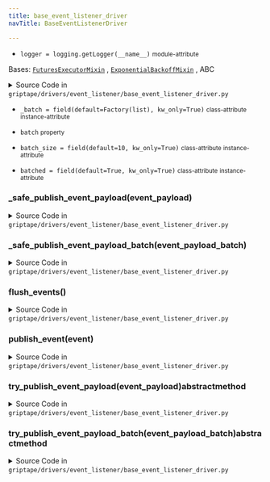 ```yaml
---
title: base_event_listener_driver
navTitle: BaseEventListenerDriver

---
```


-   `logger = logging.getLogger(__name__)` <small>module-attribute</small>  <span id="griptape.drivers.event_listener.base_event_listener_driver.logger"></span> 

<span id="griptape.drivers.event_listener.base_event_listener_driver.BaseEventListenerDriver"></span>

Bases:
 [`FuturesExecutorMixin`](../../mixins/futures_executor_mixin.mdx#griptape.mixins.futures_executor_mixin.FuturesExecutorMixin "FuturesExecutorMixin (griptape.mixins.futures_executor_mixin.FuturesExecutorMixin)")
,  [`ExponentialBackoffMixin`](../../mixins/exponential_backoff_mixin.mdx#griptape.mixins.exponential_backoff_mixin.ExponentialBackoffMixin "ExponentialBackoffMixin (griptape.mixins.exponential_backoff_mixin.ExponentialBackoffMixin)")
, <span title="abc.ABC">ABC</span>

<details><summary>Source Code in <code>griptape&#47;drivers&#47;event_listener&#47;base_event_listener_driver.py</code></summary>

```python
@define
class BaseEventListenerDriver(FuturesExecutorMixin, ExponentialBackoffMixin, ABC):
    batched: bool = field(default=True, kw_only=True)
    batch_size: int = field(default=10, kw_only=True)

    _batch: list[dict] = field(default=Factory(list), kw_only=True)

    @property
    def batch(self) -> list[dict]:
        return self._batch

    def publish_event(self, event: BaseEvent | dict) -> None:
        event_payload = event if isinstance(event, dict) else event.to_dict()

        with self.create_futures_executor() as futures_executor:
            if self.batched:
                self._batch.append(event_payload)
                if len(self.batch) >= self.batch_size:
                    futures_executor.submit(with_contextvars(self._safe_publish_event_payload_batch), self.batch)
                    self._batch = []
            else:
                futures_executor.submit(with_contextvars(self._safe_publish_event_payload), event_payload)

    def flush_events(self) -> None:
        if self.batch:
            with self.create_futures_executor() as futures_executor:
                futures_executor.submit(with_contextvars(self._safe_publish_event_payload_batch), self.batch)
            self._batch = []

    @abstractmethod
    def try_publish_event_payload(self, event_payload: dict) -> None: ...

    @abstractmethod
    def try_publish_event_payload_batch(self, event_payload_batch: list[dict]) -> None: ...

    def _safe_publish_event_payload(self, event_payload: dict) -> None:
        try:
            for attempt in self.retrying():
                with attempt:
                    self.try_publish_event_payload(event_payload)
        except Exception:
            logger.warning("Failed to publish event after %s attempts", self.max_attempts, exc_info=True)

    def _safe_publish_event_payload_batch(self, event_payload_batch: list[dict]) -> None:
        try:
            for attempt in self.retrying():
                with attempt:
                    self.try_publish_event_payload_batch(event_payload_batch)
        except Exception:
            logger.warning("Failed to publish event batch after %s attempts", self.max_attempts, exc_info=True)
```

</details>

-   `_batch = field(default=Factory(list), kw_only=True)` <small>class-attribute</small> <small>instance-attribute</small>  <span id="griptape.drivers.event_listener.base_event_listener_driver.BaseEventListenerDriver._batch"></span> 

-   `batch` <small>property</small>  <span id="griptape.drivers.event_listener.base_event_listener_driver.BaseEventListenerDriver.batch"></span> 

-   `batch_size = field(default=10, kw_only=True)` <small>class-attribute</small> <small>instance-attribute</small>  <span id="griptape.drivers.event_listener.base_event_listener_driver.BaseEventListenerDriver.batch_size"></span> 

-   `batched = field(default=True, kw_only=True)` <small>class-attribute</small> <small>instance-attribute</small>  <span id="griptape.drivers.event_listener.base_event_listener_driver.BaseEventListenerDriver.batched"></span> 

<span id="griptape.drivers.event_listener.base_event_listener_driver.BaseEventListenerDriver._safe_publish_event_payload"></span>

### \_safe_publish_event_payload(event_payload)

<details><summary>Source Code in <code>griptape&#47;drivers&#47;event_listener&#47;base_event_listener_driver.py</code></summary>

```python
def _safe_publish_event_payload(self, event_payload: dict) -> None:
    try:
        for attempt in self.retrying():
            with attempt:
                self.try_publish_event_payload(event_payload)
    except Exception:
        logger.warning("Failed to publish event after %s attempts", self.max_attempts, exc_info=True)
```

</details>

<span id="griptape.drivers.event_listener.base_event_listener_driver.BaseEventListenerDriver._safe_publish_event_payload_batch"></span>

### \_safe_publish_event_payload_batch(event_payload_batch)

<details><summary>Source Code in <code>griptape&#47;drivers&#47;event_listener&#47;base_event_listener_driver.py</code></summary>

```python
def _safe_publish_event_payload_batch(self, event_payload_batch: list[dict]) -> None:
    try:
        for attempt in self.retrying():
            with attempt:
                self.try_publish_event_payload_batch(event_payload_batch)
    except Exception:
        logger.warning("Failed to publish event batch after %s attempts", self.max_attempts, exc_info=True)
```

</details>

<span id="griptape.drivers.event_listener.base_event_listener_driver.BaseEventListenerDriver.flush_events"></span>

### flush_events()

<details><summary>Source Code in <code>griptape&#47;drivers&#47;event_listener&#47;base_event_listener_driver.py</code></summary>

```python
def flush_events(self) -> None:
    if self.batch:
        with self.create_futures_executor() as futures_executor:
            futures_executor.submit(with_contextvars(self._safe_publish_event_payload_batch), self.batch)
        self._batch = []
```

</details>

<span id="griptape.drivers.event_listener.base_event_listener_driver.BaseEventListenerDriver.publish_event"></span>

### publish_event(event)

<details><summary>Source Code in <code>griptape&#47;drivers&#47;event_listener&#47;base_event_listener_driver.py</code></summary>

```python
def publish_event(self, event: BaseEvent | dict) -> None:
    event_payload = event if isinstance(event, dict) else event.to_dict()

    with self.create_futures_executor() as futures_executor:
        if self.batched:
            self._batch.append(event_payload)
            if len(self.batch) >= self.batch_size:
                futures_executor.submit(with_contextvars(self._safe_publish_event_payload_batch), self.batch)
                self._batch = []
        else:
            futures_executor.submit(with_contextvars(self._safe_publish_event_payload), event_payload)
```

</details>

<span id="griptape.drivers.event_listener.base_event_listener_driver.BaseEventListenerDriver.try_publish_event_payload"></span>

### try_publish_event_payload(event_payload)abstractmethod

<details><summary>Source Code in <code>griptape&#47;drivers&#47;event_listener&#47;base_event_listener_driver.py</code></summary>

```python
@abstractmethod
def try_publish_event_payload(self, event_payload: dict) -> None: ...
```

</details>

<span id="griptape.drivers.event_listener.base_event_listener_driver.BaseEventListenerDriver.try_publish_event_payload_batch"></span>

### try_publish_event_payload_batch(event_payload_batch)abstractmethod

<details><summary>Source Code in <code>griptape&#47;drivers&#47;event_listener&#47;base_event_listener_driver.py</code></summary>

```python
@abstractmethod
def try_publish_event_payload_batch(self, event_payload_batch: list[dict]) -> None: ...
```

</details>
